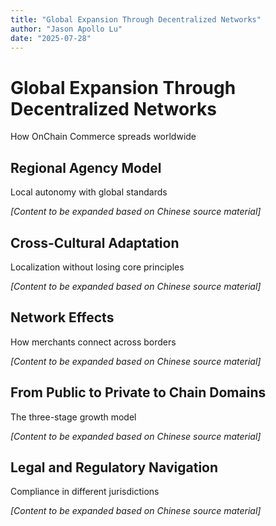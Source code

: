 ```yaml
---
title: "Global Expansion Through Decentralized Networks"
author: "Jason Apollo Lu"
date: "2025-07-28"
---
```


# Global Expansion Through Decentralized Networks {#sec-global-expansion}

How OnChain Commerce spreads worldwide

## Regional Agency Model

Local autonomy with global standards

*[Content to be expanded based on Chinese source material]*

## Cross-Cultural Adaptation

Localization without losing core principles

*[Content to be expanded based on Chinese source material]*

## Network Effects

How merchants connect across borders

*[Content to be expanded based on Chinese source material]*

## From Public to Private to Chain Domains

The three-stage growth model

*[Content to be expanded based on Chinese source material]*

## Legal and Regulatory Navigation

Compliance in different jurisdictions

*[Content to be expanded based on Chinese source material]*